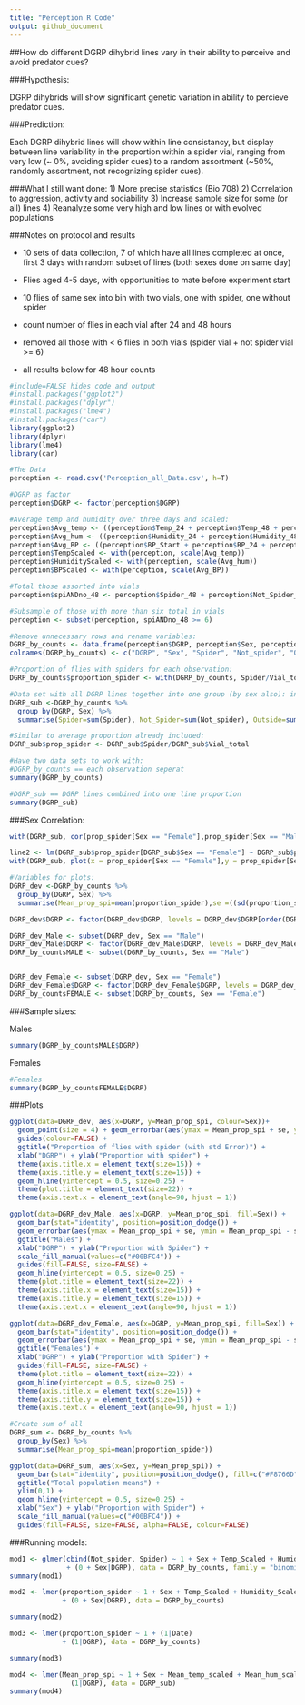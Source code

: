 ```yaml
---
title: "Perception R Code"
output: github_document
---
```

  
##How do different DGRP dihybrid lines vary in their ability to perceive and avoid predator cues?
  
###Hypothesis: 

  DGRP dihybrids will show significant genetic variation in ability to percieve predator cues.


###Prediction:

  Each DGRP dihybrid lines will show within line consistancy, but display between line variability in the proportion within a spider vial, ranging from very low (~ 0%, avoiding spider cues) to a random assortment (~50%, randomly assortment, not recognizing spider cues).

###What I still want done:
1) More precise statistics (Bio 708)
2) Correlation to aggression, activity and sociability
3) Increase sample size for some (or all) lines
4) Reanalyze some very high and low lines or with evolved populations

###Notes on protocol and results

- 10 sets of data collection, 7 of which have all lines completed at once, first 3 days with random subset of lines (both sexes done on same day)

- Flies aged 4-5 days, with opportunities to mate before experiment start

- 10 flies of same sex into bin with two vials, one with spider, one without spider

- count number of flies in each vial after 24 and 48 hours

- removed all those with < 6 flies in both vials (spider vial + not spider vial >= 6)

- all results below for 48 hour counts


```r
#include=FALSE hides code and output
#install.packages("ggplot2")
#install.packages("dplyr")
#install.packages("lme4")
#install.packages("car")
library(ggplot2)
library(dplyr)
library(lme4)
library(car)
```


```r
#The Data
perception <- read.csv('Perception_all_Data.csv', h=T)
```



```r
#DGRP as factor
perception$DGRP <- factor(perception$DGRP)
```


```r
#Average temp and humidity over three days and scaled:
perception$Avg_temp <- ((perception$Temp_24 + perception$Temp_48 + perception$Temp_start)/3)
perception$Avg_hum <- ((perception$Humidity_24 + perception$Humidity_48 + perception$Humidity_start)/3)
perception$Avg_BP <- ((perception$BP_Start + perception$BP_24 + perception$BP_48)/3)
perception$TempScaled <- with(perception, scale(Avg_temp))
perception$HumidityScaled <- with(perception, scale(Avg_hum))
perception$BPScaled <- with(perception, scale(Avg_BP))
```


```r
#Total those assorted into vials
perception$spiANDno_48 <- perception$Spider_48 + perception$Not_Spider_48
```


```r
#Subsample of those with more than six total in vials
perception <- subset(perception, spiANDno_48 >= 6)
```


```r
#Remove unnecessary rows and rename variables:
DGRP_by_counts <- data.frame(perception$DGRP, perception$Sex, perception$Spider_48, perception$Not_Spider_48, perception$Outside_48, perception$Start_date, perception$Avg_hum, perception$Avg_temp, perception$Avg_BP, perception$TempScaled, perception$HumidityScaled, perception$BPScaled, perception$spiANDno_48, perception$Number)                                                              
colnames(DGRP_by_counts) <- c("DGRP", "Sex", "Spider", "Not_spider", "Outside", "Date", "Average_Hum", "Average_Temp",  "Average_BP","Temp_Scaled", "Humidity_Scaled", "BP_Scaled" ,"Vial_total", "Number")
```


```r
#Proportion of flies with spiders for each observation:
DGRP_by_counts$proportion_spider <- with(DGRP_by_counts, Spider/Vial_total)
```


```r
#Data set with all DGRP lines together into one group (by sex also): inclueds mean temperature scales (and humidity) and the mean proportion with spiders
DGRP_sub <-DGRP_by_counts %>%
  group_by(DGRP, Sex) %>%
  summarise(Spider=sum(Spider), Not_Spider=sum(Not_spider), Outside=sum(Outside), Vial_total=sum(Vial_total), Mean_prop_spi=mean(proportion_spider),Mean_temp_scaled=mean(Temp_Scaled), Mean_hum_scaled=mean(Humidity_Scaled), Mean_BP_scaled=mean(BP_Scaled))
```

```r
#Similar to average proportion already included:
DGRP_sub$prop_spider <- DGRP_sub$Spider/DGRP_sub$Vial_total
```



```r
#Have two data sets to work with:
#DGRP_by_counts == each observation seperat
summary(DGRP_by_counts)
```

```r
#DGRP_sub == DGRP lines combined into one line proportion
summary(DGRP_sub)
```

###Sex Correlation:

```r
with(DGRP_sub, cor(prop_spider[Sex == "Female"],prop_spider[Sex == "Male"] ))
```
```r
line2 <- lm(DGRP_sub$prop_spider[DGRP_sub$Sex == "Female"] ~ DGRP_sub$prop_spider[DGRP_sub$Sex == "Male"])
with(DGRP_sub, plot(x = prop_spider[Sex == "Female"],y = prop_spider[Sex == "Male"], xlab = "Females", ylab = "Males", abline(line2), main = "Male Female correlation: proportion with spider"))
```



```r
#Variables for plots:
DGRP_dev <-DGRP_by_counts %>%
  group_by(DGRP, Sex) %>%
  summarise(Mean_prop_spi=mean(proportion_spider),se =((sd(proportion_spider))/sqrt(n())))

DGRP_dev$DGRP <- factor(DGRP_dev$DGRP, levels = DGRP_dev$DGRP[order(DGRP_dev$Mean_prop_spi)])

DGRP_dev_Male <- subset(DGRP_dev, Sex == "Male")
DGRP_dev_Male$DGRP <- factor(DGRP_dev_Male$DGRP, levels = DGRP_dev_Male$DGRP[order(DGRP_dev_Male$Mean_prop_spi)])
DGRP_by_countsMALE <- subset(DGRP_by_counts, Sex == "Male")


DGRP_dev_Female <- subset(DGRP_dev, Sex == "Female")
DGRP_dev_Female$DGRP <- factor(DGRP_dev_Female$DGRP, levels = DGRP_dev_Female$DGRP[order(DGRP_dev_Female$Mean_prop_spi)])
DGRP_by_countsFEMALE <- subset(DGRP_by_counts, Sex == "Female")
```

###Sample sizes:
  
Males
```r
summary(DGRP_by_countsMALE$DGRP)
```
  

Females
```r
#Females
summary(DGRP_by_countsFEMALE$DGRP)
```



###Plots

```r
ggplot(data=DGRP_dev, aes(x=DGRP, y=Mean_prop_spi, colour=Sex))+ 
  geom_point(size = 4) + geom_errorbar(aes(ymax = Mean_prop_spi + se, ymin = Mean_prop_spi - se, width=0.5)) +
  guides(colour=FALSE) +
  ggtitle("Proportion of flies with spider (with std Error)") +
  xlab("DGRP") + ylab("Proportion with spider") +
  theme(axis.title.x = element_text(size=15)) +
  theme(axis.title.y = element_text(size=15)) +
  geom_hline(yintercept = 0.5, size=0.25) +
  theme(plot.title = element_text(size=22)) +
  theme(axis.text.x = element_text(angle=90, hjust = 1))
```


```r
ggplot(data=DGRP_dev_Male, aes(x=DGRP, y=Mean_prop_spi, fill=Sex)) +
  geom_bar(stat="identity", position=position_dodge()) +
  geom_errorbar(aes(ymax = Mean_prop_spi + se, ymin = Mean_prop_spi - se, width=0.5)) +
  ggtitle("Males") +
  xlab("DGRP") + ylab("Proportion with Spider") +
  scale_fill_manual(values=c("#00BFC4")) +
  guides(fill=FALSE, size=FALSE) +
  geom_hline(yintercept = 0.5, size=0.25) +
  theme(plot.title = element_text(size=22)) +
  theme(axis.title.x = element_text(size=15)) +
  theme(axis.title.y = element_text(size=15)) +
  theme(axis.text.x = element_text(angle=90, hjust = 1))
```


```r
ggplot(data=DGRP_dev_Female, aes(x=DGRP, y=Mean_prop_spi, fill=Sex)) +
  geom_bar(stat="identity", position=position_dodge()) +
  geom_errorbar(aes(ymax = Mean_prop_spi + se, ymin = Mean_prop_spi - se, width=0.5)) +
  ggtitle("Females") +
  xlab("DGRP") + ylab("Proportion with Spider") +
  guides(fill=FALSE, size=FALSE) +
  theme(plot.title = element_text(size=22)) +
  geom_hline(yintercept = 0.5, size=0.25) +
  theme(axis.title.x = element_text(size=15)) +
  theme(axis.title.y = element_text(size=15)) +
  theme(axis.text.x = element_text(angle=90, hjust = 1))  
```


```r
#Create sum of all
DGRP_sum <- DGRP_by_counts %>%
  group_by(Sex) %>%
  summarise(Mean_prop_spi=mean(proportion_spider))

ggplot(data=DGRP_sum, aes(x=Sex, y=Mean_prop_spi)) + 
  geom_bar(stat="identity", position=position_dodge(), fill=c("#F8766D", "#00BFC4")) +
  ggtitle("Total population means") +
  ylim(0,1) +
  geom_hline(yintercept = 0.5, size=0.25) +
  xlab("Sex") + ylab("Proportion with Spider") +
  scale_fill_manual(values=c("#00BFC4")) +
  guides(fill=FALSE, size=FALSE, alpha=FALSE, colour=FALSE)

```

###Running models:
```r
mod1 <- glmer(cbind(Not_spider, Spider) ~ 1 + Sex + Temp_Scaled + Humidity_Scaled + BP_Scaled + (1|Date) 
              + (0 + Sex|DGRP), data = DGRP_by_counts, family = "binomial")
summary(mod1)
```


```r
mod2 <- lmer(proportion_spider ~ 1 + Sex + Temp_Scaled + Humidity_Scaled + BP_Scaled + (1|Date) 
             + (0 + Sex|DGRP), data = DGRP_by_counts)

summary(mod2)
```


```r
mod3 <- lmer(proportion_spider ~ 1 + (1|Date) 
             + (1|DGRP), data = DGRP_by_counts)

summary(mod3)
```

```r
mod4 <- lmer(Mean_prop_spi ~ 1 + Sex + Mean_temp_scaled + Mean_hum_scaled + Mean_BP_scaled + 
               (1|DGRP), data = DGRP_sub)
summary(mod4)
```
